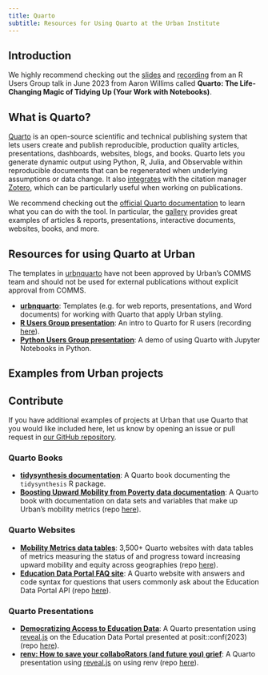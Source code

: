 ```yaml
---
title: Quarto 
subtitle: Resources for Using Quarto at the Urban Institute 
---
```


::: {.callout-tip}
## Introduction
We highly recommend checking out the [slides](https://ui-research.github.io/r-users-group-presentations/presentations/2023-06-07_quarto/quarto.html) and [recording](https://urbanorg.app.box.com/s/3dlmlsgv6rq4m4u8tfmylsn7ls7xf6x1) from an R Users Group talk in June 2023 from Aaron Willims called **Quarto: The Life-Changing Magic of Tidying Up (Your Work with Notebooks)**.
:::

## What is Quarto? 

[Quarto](https://quarto.org/) is an open-source scientific and technical publishing system that lets users create and publish reproducible, production quality articles, presentations, dashboards, websites, blogs, and books. Quarto lets you generate dynamic output using Python, R, Julia, and Observable within reproducible documents that can be regenerated when underlying assumptions or data change. It also [integrates](https://quarto.org/docs/visual-editor/technical.html#citations-from-zotero) with the citation manager [Zotero](https://www.zotero.org/), which can be particularly useful when working on publications. 

We recommend checking out the [official Quarto documentation](https://quarto.org/docs/guide/) to learn what you can do with the tool. In particular, the [gallery](https://quarto.org/docs/gallery/) provides great examples of articles & reports, presentations, interactive documents, websites, books, and more.

## Resources for using Quarto at Urban 

::: {.callout-important}
The templates in [urbnquarto](https://github.com/UI-Research/urbnquarto) have not been approved by Urban's COMMS team and should not be used for external publications without explicit approval from COMMS. 
::: 
 
* [**urbnquarto**](https://github.com/UI-Research/urbnquarto): Templates (e.g. for web reports, presentations, and Word documents) for working with Quarto that apply Urban styling. 
* [**R Users Group presentation**](https://ui-research.github.io/r-users-group-presentations/presentations/2023-06-07_quarto/quarto.html): An intro to Quarto for R users (recording [here](https://urbanorg.app.box.com/s/3dlmlsgv6rq4m4u8tfmylsn7ls7xf6x1)).  
* [**Python Users Group presentation**](https://github.com/UI-Research/python-at-urban/tree/master/misc-resources/quarto-demo): A demo of using Quarto with Jupyter Notebooks in Python. 

## Examples from Urban projects 

::: {.callout-note}
## Contribute 
If you have additional examples of projects at Urban that use Quarto that you would like included here, let us know by opening an issue or pull request in [our GitHub repository](https://github.com/UI-Research/reproducibility-at-urban). 
::: 

### Quarto Books
* [**tidysynthesis documentation**](https://ui-research.github.io/tidysynthesis-documentation/): A Quarto book documenting the `tidysynthesis` R package. 
* [**Boosting Upward Mobility from Poverty data documentation**](https://ui-research.github.io/mobility-from-poverty/02_poverty-exposure_race-ethnicity.html): A Quarto book with documentation on data sets and variables that make up Urban's mobility metrics (repo [here](https://github.com/UI-Research/mobility-from-poverty)). 

### Quarto Websites 
* [**Mobility Metrics data tables**](https://upward-mobility.urban.org/measuring-upward-mobility-counties-and-cities-across-us): 3,500+ Quarto websites with data tables of metrics measuring the status of and progress toward increasing upward mobility and equity across geographies (repo [here](https://github.com/UI-Research/gates-mobility-metrics-pages)). 
* [**Education Data Portal FAQ site**](https://urbaninstitute.github.io/education-data-faqs/): A Quarto website with answers and code syntax for questions that users commonly ask about the Education Data Portal API (repo [here](https://github.com/UrbanInstitute/education-data-faqs)). 

### Quarto Presentations  
* [**Democratizing Access to Education Data**](https://ui-research.github.io/edp-posit-2023-talk): A Quarto presentation using [reveal.js](https://quarto.org/docs/presentations/revealjs/) on the Education Data Portal presented at posit::conf(2023) (repo [here](https://github.com/UI-Research/edp-posit-2023-talk)).
* [**renv: How to save your collaboRators (and future you) grief**](https://ui-research.github.io/rug-renv-slides/#/title-slide): A Quarto presentation using [reveal.js](https://quarto.org/docs/presentations/revealjs/) on using renv (repo [here](https://github.com/UI-Research/rug-renv-slides)).